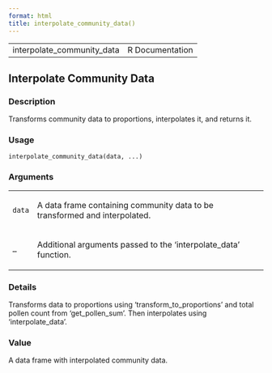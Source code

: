 ```yaml
---
format: html
title: interpolate_community_data()
---
```


<html><head>
<meta http-equiv="Content-Type" content="text/html; charset=utf-8" />
<meta name="viewport" content="width=device-width, initial-scale=1.0, user-scalable=yes" />
<link rel="stylesheet" href="https://cdn.jsdelivr.net/npm/katex@0.15.3/dist/katex.min.css">
<script type="text/javascript">
const macros = { "\\R": "\\textsf{R}", "\\code": "\\texttt"};
function processMathHTML() {
    var l = document.getElementsByClassName('reqn');
    for (let e of l) { katex.render(e.textContent, e, { throwOnError: false, macros }); }
    return;
}</script>
<script defer src="https://cdn.jsdelivr.net/npm/katex@0.15.3/dist/katex.min.js"
    onload="processMathHTML();"></script>
<link rel="stylesheet" type="text/css" href="R.css" />
</head><body><div class="container"><main>

<table style="width: 100%;"><tr><td>interpolate_community_data</td><td style="text-align: right;">R Documentation</td></tr></table>

<h2>Interpolate Community Data</h2>

<h3>Description</h3>

<p>Transforms community data to proportions, interpolates it, and returns it.
</p>


<h3>Usage</h3>

<pre><code class='language-R'>interpolate_community_data(data, ...)
</code></pre>


<h3>Arguments</h3>

<table>
<tr><td><code id="data">data</code></td>
<td>
<p>A data frame containing community data to be transformed and interpolated.</p>
</td></tr>
<tr><td><code id="...">...</code></td>
<td>
<p>Additional arguments passed to the 'interpolate_data' function.</p>
</td></tr>
</table>


<h3>Details</h3>

<p>Transforms data to proportions using 'transform_to_proportions' and total
pollen count from 'get_pollen_sum'. Then interpolates using 'interpolate_data'.
</p>


<h3>Value</h3>

<p>A data frame with interpolated community data.
</p>

</main>

</div>
</body></html>

